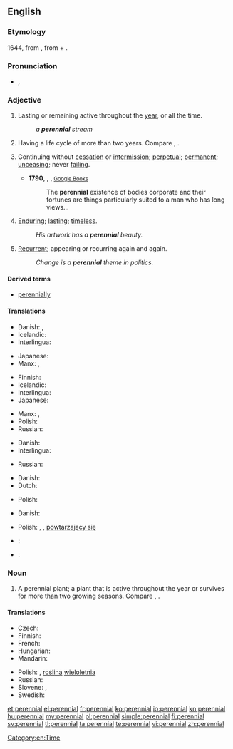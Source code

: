 {{wikipedia|dab=Perennial (disambiguation)|Perennial}}
==English==

===Etymology===
1644, from {{etyl|la}} {{term|perennis||lasting through the whole year}}, from {{term|per-||through}} + {{term|annus||year}}.

===Pronunciation===
* {{IPA|/pəˈɹɛniəl/}}, {{X-SAMPA|/p@"rEni@l/}}

===Adjective===
{{en-adj|-}}

# Lasting or remaining active throughout the [[year]], or all the time.
#: ''a '''perennial''' stream''
# {{botany|of a plant}} Having a life cycle of more than two years. Compare {{term|annual}}, {{term|biennial}}.
# {{figuratively}} Continuing without [[cessation]] or [[intermission]]; [[perpetual]]; [[permanent]]; [[unceasing]]; never [[failing]].
#* '''1790''', {{w|Edmund Burke}}, ''{{w|Reflections on the Revolution in France}}'', [http://books.google.com/books?id=kFpaAAAAMAAJ&pg=PA177&dq=perennial <small>Google Books</small>]
#*: The '''perennial''' existence of bodies corporate and their fortunes are things particularly suited to a man who has long views…
# {{figuratively}} [[enduring|Enduring]]; [[lasting]]; [[timeless]].
#: ''His artwork has a '''perennial''' beauty.''
# {{figuratively}} [[recurrent|Recurrent]]; appearing or recurring again and again.
#: ''Change is a '''perennial''' theme in politics.''

====Derived terms====
* [[perennially]]

====Translations====
{{trans-top|lasting or remaining active throughout the year, or all the time}}
* Danish: {{t-|da|helårlig}}, {{t-|da|evig}}
* Icelandic: {{t-|is|fjölær|m}}
* Interlingua: {{t-|ia|perenne|xs=Interlingua}}
{{trans-mid}}
* Japanese: {{t-|ja|永続する|tr=えいぞくする, eizoku suru|sc=Jpan}}
* Manx: {{t-|gv|yl-vleeantagh}}, {{t-|gv|yl-vleinoil}}
{{trans-bottom}}

{{trans-top|(of a plant) Having a life cycle of more than two years}}
* Finnish: {{t-|fi|monivuotinen}}
* Icelandic: {{t-|is|fjölær|m}}
* Interlingua: {{t-|ia|perenne|xs=Interlingua}}
* Japanese: {{t-|ja|多年生の|tr=たねんせいの, tanensei no|sc=Jpan}}
{{trans-mid}}
* Manx: {{t-|gv|yl-vleeantagh}}, {{t-|gv|yl-vleinoil}}
* Polish: {{t+|pl|wieloletni|m}}
* Russian: {{t+|ru|многолетний}}
{{trans-bottom}}

{{trans-top|continuing without cessation or intermission; perpetual; permanent; unceasing; never failing}}
* Danish: {{t-|da|evig}}
* Interlingua: {{t-|ia|perenne|xs=Interlingua}}
{{trans-mid}}
* Russian: {{t+|ru|постоянный}}
{{trans-bottom}}

{{trans-top|enduring; lasting; timeless}}
* Danish: {{t-|da|evig}}
* Dutch: {{t+|nl|eeuwig}}
{{trans-mid}}
* Polish: {{t+|pl|odwieczny|m}}
{{trans-bottom}}

{{trans-top|recurrent; appearing or recurring again and again}}
* Danish: {{t-|da|tilbagevendende}}
{{trans-mid}}
* Polish: {{t+|pl|częsty}}, {{t-|pl|powracający}}, [[powtarzający się]] {{m}}
{{trans-bottom}}

{{checktrans-top}}
* {{ttbc|fr}}: {{t+|fr|pérenne}}
{{trans-mid}}
* {{ttbc|pt}}: {{t+|pt|perene}}
{{trans-bottom}}

===Noun===
{{wikipedia|Perennial plant}}
{{en-noun}}

# A perennial plant; a plant that is active throughout the year or survives for more than two growing seasons. Compare {{term|annual}}, {{term|biennial}}.

====Translations====
{{trans-top|perennial plant}}
* Czech: {{t+|cs|trvalka|f}}
* Finnish: {{t+|fi|monivuotinen kasvi}}
* French: {{t+|fr|vivace|m|f}}
* Hungarian: {{t+|hu|évelő}}
* Mandarin: {{t|cmn|多年生|tr=duōniánshēng|sc=Hani}}
{{trans-mid}}
* Polish: {{t-|pl|bylina|f}}, [[roślina]] [[wieloletnia]] {{f}}
* Russian: {{t+|ru|многолетнее}} {{t+|ru|растение|n}}
* Slovene: {{t-|sl|trajnica}}, {{t-|sl|večletna rastlina}}
* Swedish: {{t+|sv|perenn}}
{{trans-bottom}}

[[Category:en:Time]]

[[et:perennial]]
[[el:perennial]]
[[fr:perennial]]
[[ko:perennial]]
[[io:perennial]]
[[kn:perennial]]
[[hu:perennial]]
[[my:perennial]]
[[pl:perennial]]
[[simple:perennial]]
[[fi:perennial]]
[[sv:perennial]]
[[tl:perennial]]
[[ta:perennial]]
[[te:perennial]]
[[vi:perennial]]
[[zh:perennial]]